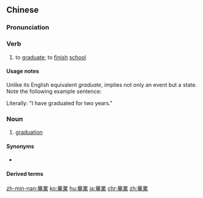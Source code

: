 {{also|毕业}}
==Chinese==
{{zh-forms|s=毕业}}

===Pronunciation===
{{zh-pron
|m=bìyè
|c=bat1 jip6
|mn=pit-gia̍p
|ma=Zh-bìyè.ogg
|cat=v,n
}}

===Verb===
{{zh-verb}}

# to [[graduate]]; to [[finish]] [[school]]
#: {{zh-x|我 去年 中學 畢業 了。|I '''graduated''' from high school last year.}}

====Usage notes====
Unlike its English equivalent ''graduate'', {{zh-l|畢業}} implies not only an event but a state. Note the following example sentence:

{{zh-x|我 畢業 兩 年 了。|I '''graduated''' two years ago.}}

Literally: "I have graduated for two years."

===Noun===
{{zh-noun}}

# [[graduation]]
#: {{zh-x|畢業 以來|since '''graduation'''}}

====Synonyms====
* {{q|literary}} {{zh-l|卒業}}

====Derived terms====
{{zh-der|畢業生|畢業考試|畢業證書|畢業歌|畢業論文|畢業式|畢業典禮|畢業旅行}}

{{zh-cat|Elementary}}

[[zh-min-nan:畢業]]
[[ko:畢業]]
[[hu:畢業]]
[[ja:畢業]]
[[chr:畢業]]
[[zh:畢業]]